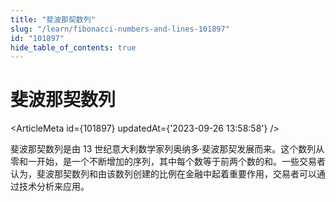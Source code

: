 ```yaml
---
title: "斐波那契数列"
slug: "/learn/fibonacci-numbers-and-lines-101897"
id: "101897"
hide_table_of_contents: true
---
```



# 斐波那契数列

<ArticleMeta id={101897} updatedAt={'2023-09-26 13:58:58'} />
<div className='border-solid border-b border-t-0 my-4 border-[var(--ifm-color-gray-300)]' />

斐波那契数列是由 13 世纪意大利数学家列奥纳多·斐波那契发展而来。这个数列从零和一开始，是一个不断增加的序列，其中每个数等于前两个数的和。一些交易者认为，斐波那契数列和由该数列创建的比例在金融中起着重要作用，交易者可以通过技术分析来应用。
